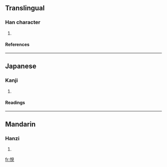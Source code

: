 ==Translingual==
===Han character===
{{Han char|rn=61|rad=心|as=07|sn=10|four=|canj=心月山山 (PBUU)}}
# {{defn|Han|sort=心07}}
====References====
{{Han ref|kx=0387.160|dkj=10658|dj=0719.250|hdz=42304.040|uh=6093|ud=24723}}
----
==Japanese==
===Kanji===
{{ja-kanji|grade=|rs=心07}}
# {{defn|Japanese}} 
====Readings====
{{ja-readings|on=[[けん]] (ken)|kun=[[たとえ]] (tatoe)}}
----
==Mandarin==
===Hanzi===
{{cmn-hanzi|pin=[[qiàn]] (qian4)|wg=ch'ien<sup>4</sup>}}
# {{defn|Mandarin}}

[[fr:悓]]